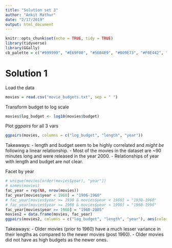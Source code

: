 ```yaml
---
title: "Solution set 3"
author: "Ankit Mathur"
date: "2/17/2019"
output: html_document
---
```


```r
knitr::opts_chunk$set(echo = TRUE, tidy = TRUE)
library(tidyverse)
library(GGally)
cb_palette = c("#999999", "#E69F00", "#56B4E9", "#009E73", "#F0E442", "#0072B2", "#D55E00", "#CC79A7")
```

# Solution 1

Load the data
```r
movies = read.csv("movie_budgets.txt", sep = " ")
```

Transform budget to log scale
```r
movies$log_budget <- log10(movies$budget)
```

Plot *ggpairs* for all 3 vars
```r
ggpairs(movies, columns = c("log_budget", "length", "year"))
```

Takeaways:
  - length and budget seem to be highly correlated and *might be* following a linear relationship.
  - Most of the movies in the dataset are ~90 minutes long and were released in the year 2000.
  - Relationships of year with length and budget are not clear.

Facet by year
```r
# unique(movies[order(movies$year), "year"])
# names(movies)
fac_year = rep(NA, nrow(movies))
fac_year[movies$year < 1960] = "1906-1960"
# fac_year[movies$year >= 1930 & movies$year < 1960] = "1930-1960"
# fac_year[movies$year >= 1960 & movies$year < 1990] = "1960-1990"
fac_year[movies$year >= 1960] = "1960-2005"
movies2 = data.frame(movies, fac_year)
ggpairs(movies2, columns = c("log_budget", "length", "year"), aes(color = fac_year))
```

Takeaways:
  - Older movies (prior to 1960) have a much lesser variance in their lengths as compared to the newer movies (post 1960).
  - Older movies did not have as high budgets as the newer ones.


